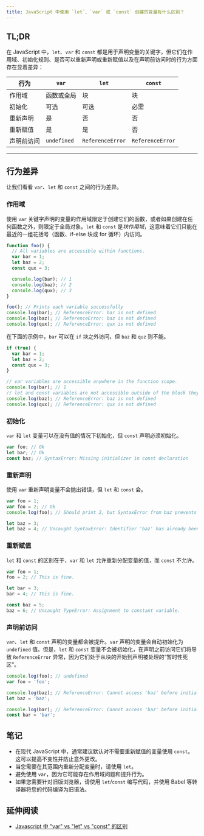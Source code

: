 ```yaml
---
title: JavaScript 中使用 `let`、`var` 或 `const` 创建的变量有什么区别？
---
```


## TL;DR

在 JavaScript 中，`let`、`var` 和 `const` 都是用于声明变量的关键字，但它们在作用域、初始化规则、是否可以重新声明或重新赋值以及在声明前访问时的行为方面存在显着差异：

| 行为 | `var` | `let` | `const` |
| --- | --- | --- | --- |
| 作用域 | 函数或全局 | 块 | 块 |
| 初始化 | 可选 | 可选 | 必需 |
| 重新声明 | 是 | 否 | 否 |
| 重新赋值 | 是 | 是 | 否 |
| 声明前访问 | `undefined` | `ReferenceError` | `ReferenceError` |

***

## 行为差异

让我们看看 `var`、`let` 和 `const` 之间的行为差异。

### 作用域

使用 `var` 关键字声明的变量的作用域限定于创建它们的函数，或者如果创建在任何函数之外，则限定于全局对象。`let` 和 `const` 是*块作用域*，这意味着它们只能在最近的一组花括号（函数、if-else 块或 for 循环）内访问。

```js live
function foo() {
  // All variables are accessible within functions.
  var bar = 1;
  let baz = 2;
  const qux = 3;

  console.log(bar); // 1
  console.log(baz); // 2
  console.log(qux); // 3
}

foo(); // Prints each variable successfully
console.log(bar); // ReferenceError: bar is not defined
console.log(baz); // ReferenceError: baz is not defined
console.log(qux); // ReferenceError: qux is not defined
```

在下面的示例中，`bar` 可以在 `if` 块之外访问，但 `baz` 和 `quz` 则不能。

```js live
if (true) {
  var bar = 1;
  let baz = 2;
  const qux = 3;
}

// var variables are accessible anywhere in the function scope.
console.log(bar); // 1
// let and const variables are not accessible outside of the block they were defined in.
console.log(baz); // ReferenceError: baz is not defined
console.log(qux); // ReferenceError: qux is not defined
```

### 初始化

`var` 和 `let` 变量可以在没有值的情况下初始化，但 `const` 声明必须初始化。

```js live
var foo; // Ok
let bar; // Ok
const baz; // SyntaxError: Missing initializer in const declaration
```

### 重新声明

使用 `var` 重新声明变量不会抛出错误，但 `let` 和 `const` 会。

```js live
var foo = 1;
var foo = 2; // Ok
console.log(foo); // Should print 2, but SyntaxError from baz prevents the code executing.

let baz = 3;
let baz = 4; // Uncaught SyntaxError: Identifier 'baz' has already been declared
```

### 重新赋值

`let` 和 `const` 的区别在于，`var` 和 `let` 允许重新分配变量的值，而 `const` 不允许。

```js live
var foo = 1;
foo = 2; // This is fine.

let bar = 3;
bar = 4; // This is fine.

const baz = 5;
baz = 6; // Uncaught TypeError: Assignment to constant variable.
```

### 声明前访问

`var`、`let` 和 `const` 声明的变量都会被提升。`var` 声明的变量会自动初始化为 `undefined` 值。但是，`let` 和 `const` 变量不会被初始化，在声明之前访问它们将导致 `ReferenceError` 异常，因为它们处于从块的开始到声明被处理的“暂时性死区”。

```js live
console.log(foo); // undefined
var foo = 'foo';

console.log(baz); // ReferenceError: Cannot access 'baz' before initialization
let baz = 'baz';

console.log(bar); // ReferenceError: Cannot access 'baz' before initialization
const bar = 'bar';
```

## 笔记

* 在现代 JavaScript 中，通常建议默认对不需要重新赋值的变量使用 `const`。这可以提高不变性并防止意外更改。
* 当您需要在其范围内重新分配变量时，请使用 `let`。
* 避免使用 `var`，因为它可能存在作用域问题和提升行为。
* 如果您需要针对旧版浏览器，请使用 `let`/`const` 编写代码，并使用 Babel 等转译器将您的代码编译为旧语法。

## 延伸阅读

* [Javascript 中 "var" vs "let" vs "const" 的区别](https://medium.com/swlh/the-difference-of-var-vs-let-vs-const-in-javascript-abe37e214d66)
